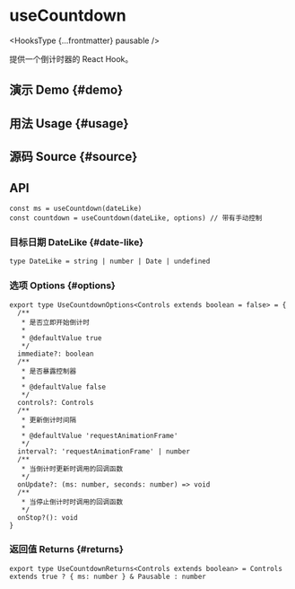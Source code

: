 # useCountdown


<HooksType {...frontmatter} pausable />

提供一个倒计时器的 React Hook。

## 演示 Demo \{#demo}


<App />

## 用法 Usage \{#usage}



## 源码 Source \{#source}


<Source />

## API

```tsx
const ms = useCountdown(dateLike)
const countdown = useCountdown(dateLike, options) // 带有手动控制
```

### 目标日期 DateLike \{#date-like}

```tsx
type DateLike = string | number | Date | undefined
```

### 选项 Options \{#options}

```tsx
export type UseCountdownOptions<Controls extends boolean = false> = {
  /**
   * 是否立即开始倒计时
   *
   * @defaultValue true
   */
  immediate?: boolean
  /**
   * 是否暴露控制器
   *
   * @defaultValue false
   */
  controls?: Controls
  /**
   * 更新倒计时间隔
   *
   * @defaultValue 'requestAnimationFrame'
   */
  interval?: 'requestAnimationFrame' | number
  /**
   * 当倒计时更新时调用的回调函数
   */
  onUpdate?: (ms: number, seconds: number) => void
  /**
   * 当停止倒计时时调用的回调函数
   */
  onStop?(): void
}
```

### 返回值 Returns \{#returns}


<Tip type="pausable" />

```tsx
export type UseCountdownReturns<Controls extends boolean> = Controls extends true ? { ms: number } & Pausable : number
```
